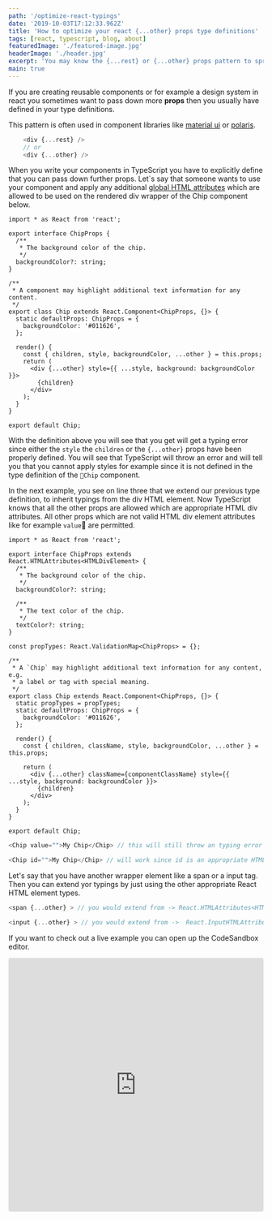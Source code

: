 ```yaml
---
path: '/optimize-react-typings'
date: '2019-10-03T17:12:33.962Z'
title: 'How to optimize your react {...other} props type definitions'
tags: [react, typescript, blog, about]
featuredImage: './featured-image.jpg'
headerImage: './header.jpg'
excerpt: 'You may know the {...rest} or {...other} props pattern to spread all not directly used props to the wrapped HTML element'
main: true
---
```


If you are creating reusable components or for example a design system in react you sometimes want to pass down more **props** then you usually have defined in your type definitions.

This pattern is often used in component libraries like [material ui](https://www.notion.so/React-Typescript-better-other-rest-props-typing-25a2bb15ff5f49bbadb609025dec9e0f) or [polaris](https://github.com/Shopify/polaris-react).

```js
    <div {...rest} />
    // or
    <div {...other} />
```

When you write your components in TypeScript you have to explicitly define that you can pass down further props. Let`s say that someone wants to use your component and apply any additional [global HTML attributes](https://www.w3docs.com/learn-html/global-attributes.html) which are allowed to be used on the rendered div wrapper of the Chip component below.

```js{21}
import * as React from 'react';

export interface ChipProps {
  /**
   * The background color of the chip.
   */
  backgroundColor?: string;
}

/**
 * A component may highlight additional text information for any content.
 */
export class Chip extends React.Component<ChipProps, {}> {
  static defaultProps: ChipProps = {
    backgroundColor: '#011626',
  };

  render() {
    const { children, style, backgroundColor, ...other } = this.props;
    return (
      <div {...other} style={{ ...style, background: backgroundColor }}>
        {children}
      </div>
    );
  }
}

export default Chip;
```

With the definition above you will see that you get will get a typing error since either the `style` the `children` or the `{...other}` props
have been properly defined. You will see that TypeScript will throw an error and will tell you that you cannot apply styles for example since it is not defined in the type definition of the `Chip` component.

In the next example, you see on line three that we extend our previous type definition, to inherit typings from the div HTML element. Now TypeScript knows that all the other props are allowed which are appropriate HTML div attributes. All other props which are not valid HTML div element attributes like for example `value` are permitted.

```js{3}
import * as React from 'react';

export interface ChipProps extends React.HTMLAttributes<HTMLDivElement> {
  /**
   * The background color of the chip.
   */
  backgroundColor?: string;

  /**
   * The text color of the chip.
   */
  textColor?: string;
}

const propTypes: React.ValidationMap<ChipProps> = {};

/**
 * A `Chip` may highlight additional text information for any content, e.g.
 * a label or tag with special meaning.
 */
export class Chip extends React.Component<ChipProps, {}> {
  static propTypes = propTypes;
  static defaultProps: ChipProps = {
    backgroundColor: '#011626',
  };

  render() {
    const { children, className, style, backgroundColor, ...other } = this.props;

    return (
      <div {...other} className={componentClassName} style={{ ...style, background: backgroundColor }}>
        {children}
      </div>
    );
  }
}

export default Chip;
```

```js
<Chip value="">My Chip</Chip> // this will still throw an typing error

<Chip id="">My Chip</Chip> // will work since id is an appropriate HTML div attribute
```

Let's say that you have another wrapper element like a span or a input tag. Then you can extend yor typings
by just using the other appropriate React HTML element types.

```js
<span {...other} > // you would extend from -> React.HTMLAttributes<HTMLSpanElement> in your typing definition

<input {...other} > // you would extend from ->  React.InputHTMLAttributes<HTMLInputElement> in your typing defintion

```

If you want to check out a live example you can open up the CodeSandbox editor.

<iframe
  src="https://codesandbox.io/embed/typescript-in-cra-gvx9z?fontsize=14"
  title="Optimized TypeScript other props in React"
  allow="geolocation; microphone; camera; midi; vr; accelerometer; gyroscope; payment; ambient-light-sensor; encrypted-media; usb"
  style="width:100%; height:500px; border:0; border-radius: 4px; overflow:hidden;"
  sandbox="allow-modals allow-forms allow-popups allow-scripts allow-same-origin"
></iframe>
